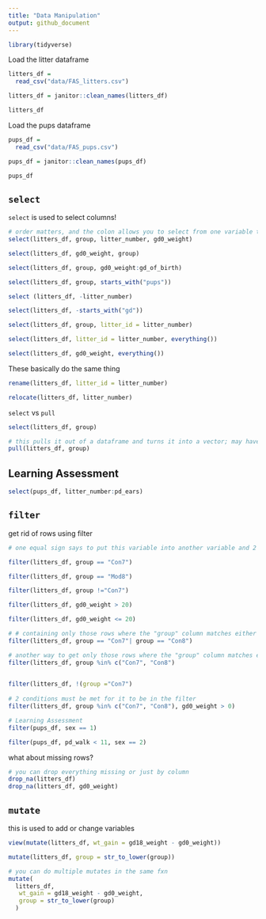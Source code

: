 ```yaml
---
title: "Data Manipulation"
output: github_document
---
```


```r
library(tidyverse)
```

Load the litter dataframe
```r
litters_df = 
  read_csv("data/FAS_litters.csv")

litters_df = janitor::clean_names(litters_df)

litters_df
```

Load the pups dataframe
```r
pups_df = 
  read_csv("data/FAS_pups.csv")

pups_df = janitor::clean_names(pups_df)

pups_df
```

## `select`

`select` is used to select columns!

```r
# order matters, and the colon allows you to select from one variable to another
select(litters_df, group, litter_number, gd0_weight)

select(litters_df, gd0_weight, group)

select(litters_df, group, gd0_weight:gd_of_birth)

select(litters_df, group, starts_with("pups"))

select (litters_df, -litter_number)

select(litters_df, -starts_with("gd"))

select(litters_df, group, litter_id = litter_number)

select(litters_df, litter_id = litter_number, everything())

select(litters_df, gd0_weight, everything())

```

These basically do the same thing
```r
rename(litters_df, litter_id = litter_number)

relocate(litters_df, litter_number)
```


`select` vs `pull`

```r
select(litters_df, group)

# this pulls it out of a dataframe and turns it into a vector; may have its pros or cons depending on the situation
pull(litters_df, group)
```

## Learning Assessment

```r
select(pups_df, litter_number:pd_ears)
```



## `filter`

get rid of rows using filter 

```r
# one equal sign says to put this variable into another variable and 2 equal signs basically asks to check whether these things are true

filter(litters_df, group == "Con7")

filter(litters_df, group == "Mod8")

filter(litters_df, group !="Con7")

filter(litters_df, gd0_weight > 20)

filter(litters_df, gd0_weight <= 20)

# # containing only those rows where the "group" column matches either "Con7" or "Con8"
filter(litters_df, group == "Con7"| group == "Con8")

# another way to get only those rows where the "group" column matches either "Con7" or "Con8"
filter(litters_df, group %in% c("Con7", "Con8")
       

filter(litters_df, !(group ="Con7")
       
# 2 conditions must be met for it to be in the filter
filter(litters_df, group %in% c("Con7", "Con8"), gd0_weight > 0)

# Learning Assessment 
filter(pups_df, sex == 1)

filter(pups_df, pd_walk < 11, sex == 2)
```

what about missing rows?

```r
# you can drop everything missing or just by column
drop_na(litters_df)
drop_na(litters_df, gd0_weight)
```



## `mutate`

this is used to add or change variables

```r
view(mutate(litters_df, wt_gain = gd18_weight - gd0_weight))

mutate(litters_df, group = str_to_lower(group))

# you can do multiple mutates in the same fxn
mutate(
  litters_df,
   wt_gain = gd18_weight - gd0_weight,
   group = str_to_lower(group)
  )
```


